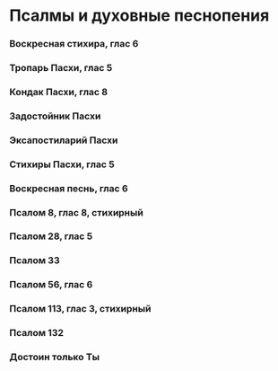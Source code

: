 
# Псалмы и духовные песнопения

### Воскресная стихира, глас 6

<MdxLoader src="Shared/EasterStihira" />

### Тропарь Пасхи, глас 5

<MdxLoader src="Shared/EasterTroparion" />

### Кондак Пасхи, глас 8

<MdxLoader src="Shared/EasterKondak" />

### Задостойник Пасхи

<MdxLoader src="Shared/EasterZadostoynik" />

### Эксапостиларий Пасхи

<MdxLoader src="Shared/EasterExapostilariy" />

### Стихиры Пасхи, глас 5

<MdxLoader src="Shared/EasterStihiri" />

### Воскресная песнь, глас 6

<MdxLoader src="Shared/VoskresnayaPesn" />

### Псалом 8, глас 8, стихирный

<MdxLoader src="Shared/Psalm8" />

### Псалом 28, глас 5

<MdxLoader src="Shared/Psalm28sokr" />

### Псалом 33

<MdxLoader src="Shared/Psalm33" />

### Псалом 56, глас 6

<MdxLoader src="Shared/Psalm56sokr" />

### Псалом 113, глас 3, стихирный

<MdxLoader src="Shared/Psalm113Sokr" />

### Псалом 132

<MdxLoader src="Shared/Psalm132sokr" />

### Достоин только Ты

<MdxLoader src="PsalmsSpiritualCants/Dostoin" />
